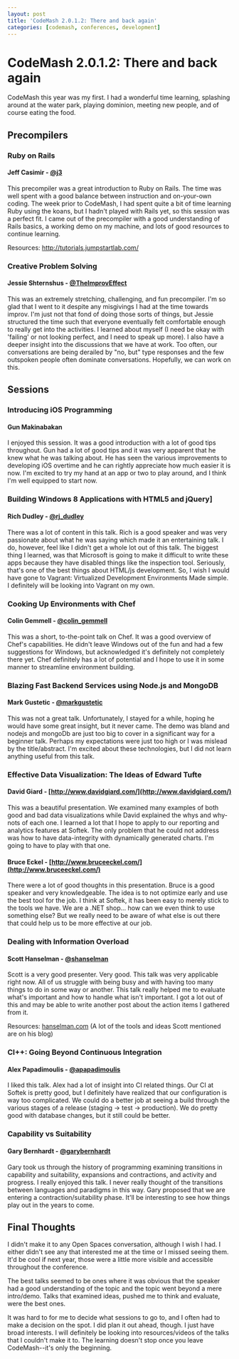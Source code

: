 ```yaml
---
layout: post
title: 'CodeMash 2.0.1.2: There and back again'
categories: [codemash, conferences, development]
---
```


# CodeMash 2.0.1.2: There and back again

CodeMash this year was my first. I had a wonderful time learning, splashing around at the water park, playing dominion, meeting new people, and of course eating the food.

## Precompilers

### Ruby on Rails

#### Jeff Casimir - [@j3](https://twitter.com/#!/j3)

This precompiler was a great introduction to Ruby on Rails. The time was well spent with a good balance between instruction and on-your-own coding. The week prior to CodeMash, I had spent quite a bit of time learning Ruby using the koans, but I hadn't played with Rails yet, so this session was a perfect fit. I came out of the precompiler with a good understanding of Rails basics, a working demo on my machine, and lots of good resources to continue learning.

Resources: http://tutorials.jumpstartlab.com/

### Creative Problem Solving

#### Jessie Shternshus - [@TheImprovEffect](https://twitter.com/#!/TheImprovEffect)

This was an extremely stretching, challenging, and fun precompiler. I'm so glad that I went to it despite any misgivings I had at the time towards improv. I'm just not that fond of doing those sorts of things, but Jessie structured the time such that everyone eventually felt comfortable enough to really get into the activities. I learned about myself (I need be okay with 'failing' or not looking perfect, and I need to speak up more). I also have a deeper insight into the discussions that we have at work. Too often, our conversations are being derailed by "no, but" type responses and the few outspoken people often dominate conversations. Hopefully, we can work on this.

## Sessions

### Introducing iOS Programming

#### Gun Makinabakan

I enjoyed this session. It was a good introduction with a lot of good tips throughout. Gun had a lot of good tips and it was very apparent that he knew what he was talking about. He has seen the various improvements to developing iOS overtime and he can rightly appreciate how much easier it is now. I'm excited to try my hand at an app or two to play around, and I think I'm well equipped to start now.

### Building Windows 8 Applications with HTML5 and jQuery]

#### Rich Dudley - [@rj_dudley](https://twitter.com/#!/rj_dudley)

There was a lot of content in this talk. Rich is a good speaker and was very passionate about what he was saying which made it an entertaining talk. I do, however, feel like I didn't get a whole lot out of this talk. The biggest thing I learned, was that Microsoft is going to make it difficult to write these apps because they have disabled things like the inspection tool. Seriously, that's one of the best things about HTML/js development. So, I wish I would have gone to Vagrant: Virtualized Development Environments Made simple. I definitely will be looking into Vagrant on my own.

### Cooking Up Environments with Chef

#### Colin Gemmell - [@colin_gemmell](https://twitter.com/#!/colin_gemmell)

This was a short, to-the-point talk on Chef. It was a good overview of Chef's capabilities. He didn't leave Windows out of the fun and had a few suggestions for Windows, but acknowledged it's definitely not completely there yet. Chef definitely has a lot of potential and I hope to use it in some manner to streamline environment building.

### Blazing Fast Backend Services using Node.js and MongoDB

#### Mark Gustetic - [@markgustetic](https://twitter.com/#!/markgustetic)

This was not a great talk. Unfortunately, I stayed for a while, hoping he would have some great insight, but it never came. The demo was bland and nodejs and mongoDb are just too big to cover in a significant way for a beginner talk. Perhaps my expectations were just too high or I was mislead by the title/abstract. I'm excited about these technologies, but I did not learn anything useful from this talk.

### Effective Data Visualization: The Ideas of Edward Tufte

#### David Giard - [http://www.davidgiard.com/](http://www.davidgiard.com/)

This was a beautiful presentation. We examined many examples of both good and bad data visualizations while David explained the whys and why-nots of each one. I learned a lot that I hope to apply to our reporting and analytics features at Softek. The only problem that he could not address was how to have data-integrity with dynamically generated charts. I'm going to have to play with that one.

#### Bruce Eckel - [http://www.bruceeckel.com/](http://www.bruceeckel.com/)

There were a lot of good thoughts in this presentation. Bruce is a good speaker and very knowledgeable. The idea is to not optimize early and use the best tool for the job. I think at Softek, it has been easy to merely stick to the tools we have. We are a .NET shop... how can we even think to use something else? But we really need to be aware of what else is out there that could help us to be more effective at our job.

### Dealing with Information Overload

#### Scott Hanselman - [@shanselman](https://twitter.com/#!/shanselman)

Scott is a very good presenter. Very good. This talk was very applicable right now. All of us struggle with being busy and with having too many things to do in some way or another. This talk really helped me to evaluate what's important and how to handle what isn't important. I got a lot out of this and may be able to write another post about the action items I gathered from it.

Resources: [hanselman.com](http://www.hanselman.com/) (A lot of the tools and ideas Scott mentioned are on his blog)

### CI++: Going Beyond Continuous Integration

#### Alex Papadimoulis - [@apapadimoulis](https://twitter.com/#!/apapadimoulis)

I liked this talk. Alex had a lot of insight into CI related things. Our CI at Softek is pretty good, but I definitely have realized that our configuration is way too complicated. We could do a better job at seeing a build through the various stages of a release (staging -> test -> production). We do pretty good with database changes, but it still could be better.

### Capability vs Suitability

#### Gary Bernhardt - [@garybernhardt](https://twitter.com/#!/garybernhardt)

Gary took us through the history of programming examining transitions in capability and suitability, expansions and contractions, and activity and progress. I really enjoyed this talk. I never really thought of the transitions between languages and paradigms in this way. Gary proposed that we are entering a contraction/suitability phase. It'll be interesting to see how things play out in the years to come.

## Final Thoughts

I didn't make it to any Open Spaces conversation, although I wish I had. I either didn't see any that interested me at the time or I missed seeing them. It'd be cool if next year, those were a little more visible and accessible throughout the conference.

The best talks seemed to be ones where it was obvious that the speaker had a good understanding of the topic and the topic went beyond a mere intro/demo. Talks that examined ideas, pushed me to think and evaluate, were the best ones.

It was hard to for me to decide what sessions to go to, and I often had to make a decision on the spot. I did plan it out ahead, though. I just have broad interests. I will definitely be looking into resources/videos of the talks that I couldn't make it to. The learning doesn't stop once you leave CodeMash--it's only the beginning.
